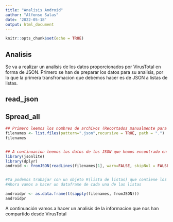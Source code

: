 ```yaml
---
title: "Analisis Android"
author: "Alfonso Salas"
date: '2022-05-18'
output: html_document
---
```


```r
knitr::opts_chunk$set(echo = TRUE)
```

## Analisis

Se va a realizar un analisis de los datos proporcionados por VirusTotal en forma de JSON. Primero se han de preparar los datos para su analisis, por lo que la primera transfromacion que debemos hacer es de JSON a listas de listas.

## read_json
## Spread_all

```r
## Primero leemos los nombres de archivos (Recortados manualmente para que no estalle la funcion)
filenames <- list.files(pattern=".json",recursive = TRUE, path = ".")
filenames


## A continuacion leemos los datos de los JSON que hemos encontrado en la carpeta
library(jsonlite)  
library(dplyr)
android <- fromJSON(readLines(filenames[1], warn=FALSE, skipNul = FALSE))


#Ya podemos trabajar con un objeto R(lista de listas) que contiene los datos de los JSON
#Ahora vamos a hacer un dataframe de cada una de las listas

androidpr <- as.data.frame(t(sapply(filenames, fromJSON)))
androidpr
```


A continuación vamos a hacer un analisis de la informacion que nos han compartido desde VirusTotal



```r









```

